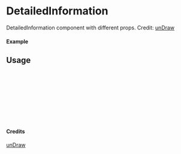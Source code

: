 
<Meta of={DetailedInformation} title="unDraw/DetailedInformation" />

# DetailedInformation

DetailedInformation component with different props.
Credit: [unDraw](https://undraw.co/illustrations)

#### Example

<Canvas of={DetailedInformation.Primary} />

## Usage

```ts
import { DetailedInformation } from "yadl-ui";

const Example = () => {
  return (
      <DetailedInformation />
  );
};

export default Example;
```

#### Credits
[unDraw](https://undraw.co/illustrations)
